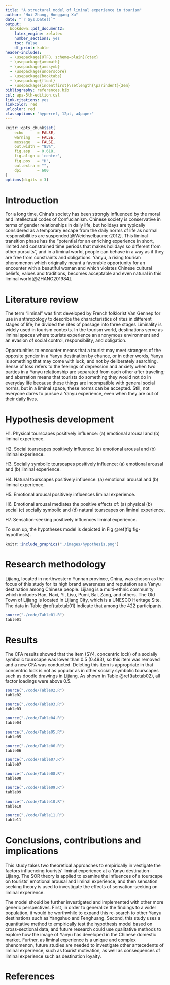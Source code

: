 ```yaml
---
title: "A structural model of liminal experience in tourism"
author: "Hui Zhang, Honggang Xu"
date: "`r Sys.Date()`"
output:
  bookdown::pdf_document2: 
    latex_engine: xelatex
    number_sections: yes
    toc: false
    df_print: kable
header-includes:
  - \usepackage[UTF8, scheme=plain]{ctex}
  - \usepackage{amsmath}
  - \usepackage{amssymb}
  - \usepackage{underscore}
  - \usepackage{booktabs}
  - \usepackage{float}
  - \usepackage{indentfirst}\setlength{\parindent}{2em}
bibliography: references.bib
csl: apa-5th-edition.csl
link-citations: yes
linkcolor: red
urlcolor: red
classoptions: "hyperref, 12pt, a4paper"
---
```


```r
knitr::opts_chunk$set(
    echo      = FALSE,
    warning   = FALSE, 
    message   = FALSE,
    out.width = "85%",
    fig.asp   = 0.618,
    fig.align = 'center',
    fig.pos   = "H", 
    out.extra = "",
    dpi       = 600
)
options(digits = 3)
```

# Introduction

For a long time, China's society has been strongly influenced by the moral and intellectual codes of Confucianism. Chinese society is conservative in terms of gender relationships in daily life, but holidays are typically considered as a temporary escape from the daily norms of life as normal responsibilities are suspended[@Weichselbaumer2012]. This liminal transition phase has the "potential for an enriching experience in short, limited and constrained time periods that makes holidays so different from other pursuits", and in a liminal world, people can behave in a way as if they are free from constraints and obligations. Yanyu, a rising tourism phenomenon which originally meant a favorable opportunity for an encounter with a beautiful woman and which violates Chinese cultural beliefs, values and traditions, becomes acceptable and even natural in this liminal world[@ZHANG201984].

# Literature review

The term "liminal" was first developed by French folklorist Van Gennep for use in anthropology to describe the characteristics of rites in different stages of life; he divided the rites of passage into three stages Liminality is widely used in tourism contexts. In the tourism world, destinations serve as liminal spaces where tourists experience an anonymous environment and an evasion of social control, responsibility, and obligation.

Opportunities to encounter means that a tourist may meet strangers of the opposite gender in a Yanyu destination by chance, or in other words, Yanyu is something that may come with luck, and not by deliberately searching. Sense of loss refers to the feelings of depression and anxiety when two parties in a Yanyu relationship are separated from each other after traveling; and aberration means that tourists do something they would not do in everyday life because these things are incompatible with general social norms, but in a liminal space, these norms can be accepted. Still, not everyone dares to pursue a Yanyu experience, even when they are out of their daily lives.

# Hypothesis development

H1. Physical tourscapes positively influence: (a) emotional arousal and (b) liminal experience.

H2. Social tourscapes positively influence: (a) emotional arousal and (b) liminal experience.

H3. Socially symbolic tourscapes positively influence: (a) emotional arousal and (b) liminal experience.

H4. Natural tourscapes positively influence: (a) emotional arousal and (b) liminal experience.

H5. Emotional arousal positively influences liminal experience.

H6. Emotional arousal mediates the positive effects of: (a) physical (b) social (c) socially symbolic and (d) natural tourscapes on liminal experience.

H7. Sensation-seeking positively influences liminal experience.

To sum up, the hypotheses model is depicted in Fig \@ref(fig:fig-hypothesis).

```r
knitr::include_graphics("./images/hypothesis.png")
```

# Research methodology

Lijiang, located in northwestern Yunnan province, China, was chosen as the focus of this study for its high brand awareness and reputation as a Yanyu destination among Chinese people. Lijiang is a multi-ethnic community which includes Han, Naxi, Yi, Lisu, Pumi, Bai, Zang, and others. The Old Town of Lijiang is located in Lijiang City, which is a UNESCO Heritage Site. The data in Table \@ref(tab:tab01) indicate that among the 422 participants.

```r
source("./code/Table01.R")
table01
```

# Results

The CFA results showed that the item (SY4, concentric lock) of a socially symbolic tourscape was lower than 0.5 (0.493), so this item was removed and a new CFA was conducted. Deleting this item is appropriate in that concentric lock is not as popular as in other socially symbolic tourscapes such as doodle drawings in Lijiang. As shown in Table \@ref(tab:tab02), all factor loadings were above 0.5.

```r
source("./code/Table02.R")
table02
```

```r
source("./code/Table03.R")
table03
```

```r
source("./code/Table04.R")
table04
```

```r
source("./code/Table05.R")
table05
```

```r
source("./code/Table06.R")
table06
```

```r
source("./code/Table07.R")
table07
```

```r
source("./code/Table08.R")
table08
```

```r
source("./code/Table09.R")
table09
```

```r
source("./code/Table10.R")
table10
```

```r
source("./code/Table11.R")
table11
```

# Conclusions, contributions and implications

This study takes two theoretical approaches to empirically in vestigate the factors influencing tourists' liminal experience at a Yanyu destination--Lijiang. The SOR theory is applied to examine the influences of a tourscape on tourists' emotional arousal and liminal experience, and then sensation seeking theory is used to investigate the effects of sensation-seeking on liminal experience.

The model should be further investigated and implemented with other more generic perspectives. First, in order to generalize the findings to a wider population, it would be worthwhile to expand this re-search to other Yanyu destinations such as Yangshuo and Fenghuang. Second, this study uses a quantitative method to empirically test the hypothesis model based on cross-sectional data, and future research could use qualitative methods to explore how the image of Yanyu has developed in the Chinese domestic market. Further, as liminal experience is a unique and complex phenomenon, future studies are needed to investigate other antecedents of liminal experience, such as tourist motivation, as well as consequences of liminal experience such as destination loyalty.

\newpage

# References {.unnumbered}

